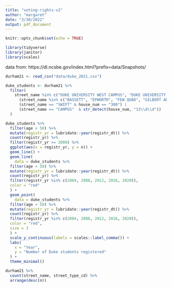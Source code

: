 ```yaml
---
title: "voting-rights-v2"
author: "margaret"
date: "3/30/2022"
output: pdf_document
---
```


```r
knitr::opts_chunk$set(echo = TRUE)
```

```r
library(tidyverse)
library(janitor)
library(scales)
```

data from: https://dl.ncsbe.gov/index.html?prefix=data/Snapshots/

```r
durham21 <- read_csv("data/duke_2021.csv")
```


```r
duke_students <- durham21 %>%
  filter(
    street_name %in% c("DUKE UNIVERSITY WEST CAMPUS", "DUKE UNIVERSITY EAST CAMPUS", "TOWERVIEW", "ALEXANDER", "YEARBY") |
      (street_name %in% c("BASSETT", "EPWORTH", "FEW QUAD", "GILBERT ADDOMS", "GILES", "JARVIS", "MAXWELL", "MIRECOURT", "PEGRAM", "RANDOLPH", "RANDOLPH HALL", "ROUND TABLE", "SOUTHGATE", "WAYNE MANOR", "WILSON", "WANNAMAKER") && street_type_cd == "DORM") |
      (street_name == "SWIFT" & house_num == "300") |
      (street_name == "CAMPUS"  & str_detect(house_num, "13\\d\\d"))
  )
```

```r
duke_students %>%
  filter(age < 50) %>%
  mutate(registr_yr = lubridate::year(registr_dt)) %>%
  count(registr_yr) %>%
  filter(registr_yr >= 2000) %>%
  ggplot(aes(x = registr_yr, y = n)) +
  geom_line() +
  geom_line(
    data = duke_students %>%
  filter(age < 50) %>%
  mutate(registr_yr = lubridate::year(registr_dt)) %>%
  count(registr_yr) %>%
  filter(registr_yr %in% c(2004, 2008, 2012, 2016, 2020)),
  color = "red"
  ) +
  geom_point(
    data = duke_students %>%
  filter(age < 50) %>%
  mutate(registr_yr = lubridate::year(registr_dt)) %>%
  count(registr_yr) %>%
  filter(registr_yr %in% c(2004, 2008, 2012, 2016, 2020)),
  color = "red",
  size = 3
  ) +
  scale_y_continuous(labels = scales::label_comma()) +
  labs(
    x = "Year",
    y = "Number of Duke students registered"
  ) +
  theme_minimal()
```

```r
durham21 %>%
  count(street_name, street_type_cd) %>%
  arrange(desc(n))
```



